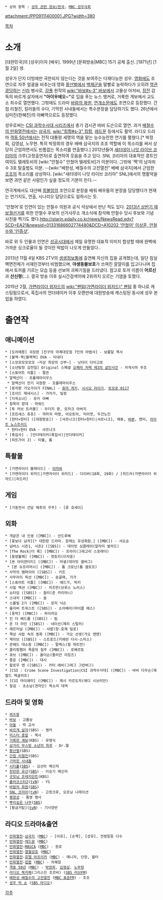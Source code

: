  * 상위 항목 : [[성우 관련 정보/한국]], [[MBC 성우극회]]

attachment:/PP09111400001.JPG?width=380

[[목차]]
= 소개 =
[대한민국]의 [성우]이자 [배우]. 1999년 [문화방송|MBC] 15기 공채 출신. [1971년] [1월 2일] 생.

성우가 단지 더빙에만 국한되지 않는다는 것을 보여주는 다재다능한 성우. [[영화]]에도 조연으로 자주 얼굴을 비추는데 영화 [[황산벌]]에서 [[백제]]군을 말빨로 농락하다가 오히려 [[역관광]]당하는 [[신라]] 병사로, [[강풀]] 원작의 [[wiki:"바보#s-3" 바보]]에서 고물상 아저씨, [[장진]] 감독의 바르게 살자에서 '''"아이우에오~"'''로 입을 푸는 뉴스 앵커로, 거룩한 계보에서 교도소 죄수로 열연했다. 그밖에도 드라마 [[바람의 화원]], [[연개소문]]에도 조연으로 등장했다. 간첩 리철진, 킬러들의 수다, 기막힌 사내들에서는 특수분장을 담당하기도 했다. 26년에서 심미진(한혜진)의 아빠역으로도 등장했다.

성우로써는 [[CSI 과학수사대 시리즈]]에서 총기 검시관 바비 도슨으로 열연. 과거 [[배철수의 만화열전]]에서는 [[삼국지]], [[wiki:"힙합#s-3" 힙합]], [[레드문]] 등에서도 활약. 라디오 드라마 [[격동 50년]]에서는 전직 대통령 세명의 역을 맡는 능수능란한 연기를 펼쳤다.[* 박정희, 김영삼, 노무현. 특히 박정희의 경우 배배 삼국지의 조조 역할에 이 목소리를 써서 상당히 근엄하면서도 빈틈없는 목소리를 연출했다.] 2012년들어 [[새터데이 나잇 라이브 코리아]]의 크루(고정출연자)로 출연하여 웃음을 주고 있다. SNL 코리아의 대표적인 콩트인 여의도 텔레토비의 [wiki:"안철수" 안쳤어 텔레토비]가 이분이다. 그밖에 '쨕'의 남자죄수 3호 탈출범도 이분. --[wiki:"배한성, 배칠수의 고전열전" 배배 삼국지]에서 근엄한 [[조조]]의 목소리를 상상하다. [wiki:"새터데이 나잇 라이브 코리아" SNL]에서의 맹활약을 보면 과연 같은 사람인가 싶을 정도의 기분이 든다.--

연극계에서도 대선배 [[최불암]]의 조언으로 분장을 배워 배우들의 분장을 담당했다가 현재는 연기지도, 연출, 시나리오 담당으로도 일하시는 듯.

'안쳤어'로 인연이 있는 안철수 의원과 공식 석상에서 만난 적도 있다. [[2013년 상반기 재보궐선거]]를 위한 안철수 후보의 선거사무소 개소식에 참석해 안철수 당시 후보와 기념 사진을 찍기도 했다.[[http://starin.edaily.co.kr/news/NewsRead.edy?SCD=EA21&newsid=01331686602774480&DCD=A10202 '안쳤어' 이상훈, 안철수와 '인증샷']].

바로 위 두 인물과 인연은 [[성공시대]]에서 제일 유명한 대표적 이미지 합성할 때에 완벽에 가까운 싱크로율이 될 것이란 떡밥이 나오게 만들었다..

2013년 11월 4일 KBS 2TV의 [[생생정보통]]에 출연해 자신의 집을 공개했는데, 일단 침실 벽면전체가 서재인것부터 비범했으며, '''야생동물보호'''가 쓰여진 깔깔이를 입고다니며 집에서 토끼를 기르는 모습 등을 선보여 괴짜기질을 드러냈다. 참고로 토끼 이름이 '''어르신'''과 '''산신령'''(...). 결국 방송 이후 실시간검색어에 2위까지 오르는 기염을 토했다.

2015년 2월, [[가면라이더 위자드]]의 [[wiki:"팬텀(가면라이더 위자드)" 팬텀]] 중 하나로 캐스팅됨으로서, 흑집사의 언더테이커 이후 오랜만에 대원방송에 캐스팅된 동시에 성우 본업을 하였다.
= 출연작 =
== 애니메이션 ==
 * [도라에몽] 극장판 [진구의 마계대모험 7인의 마법사] - 보름달 목사
 * [블랙·잭|블랙잭] OVA - 타네다
 * [스모모모모모모 ~지상 최강의 신부~] - 닛타이 다이고로
 * [소년탐정 김전일] Original 스페셜 [[오페라 저택 제3의 살인사건]] - 카게시마 주조 
 * [스튜어트 리틀] - 팔콘
 * 알렉산더 - 프롤레마이우스
  * 알렉산더 전기 극장판 - 프롤레마이우스
 * [용자왕 가오가이가 FINAL] - [[휴마 게키]], [[시시오 라이가]], [[펜치논|토모로 0117]]
 * [조이드 제네시스] - 가라가, 밀정
 * [지옥소녀] - 유키 아빠
 * 침묵의 함대 - 하워드
 * [투 러브 트러블] - 두더지 왕, 모자크 아버지
 * [프린세스 츄츄] - 까마귀 마왕, 아오토아, 미어캣, 두건노인
 * [헌터×헌터] ([대원방송]) - [샤르나크(헌터×헌터)|샤르나크], 매튜, [[바본]], 켄미, [[라이트 노스트라드]]
  * 헌터×헌터 OVA - 샤르나크
 * [흑집사] - [언더테이커(흑집사)|언더테이커]
 * [히트가이 J] - 미쉘, 톰

== 특촬물 ==
 * [가면라이더 블레이드] - [[야자와]]
 * [가면라이더 위자드|가면라이더 위저드] - 다이버(18화, 19화) / [히드라(가면라이더 위자드)|히드라]

== 게임 ==
 * [기동전사 건담 해후의 우주] - [류 호세이]

== 외화 ==
 * 개같은 내 인생 ([MBC]) - 산드루베
 * [꽃보다 남자][* 대만판 드라마. 원제는 유성화원.] ([MBC]) - 샤오순
 * 넘버스 시즌1, 시즌2 ([SBS]) - 데이빗 싱클레어(알라미 발라드)
 * [The Rock|더 록] ([MBC]) - 프라이(그레고리 스포레더)
 * [동방불패] ([MBC]) - 핫토리(이자웅)
 * [본 아이덴티티] ([MBC]) - 마셜(데이빗 셀버그)
  * [본 슈프리머시] ([MBC]) - 톰 크로닌(톰 갤로프)
 * 사막의 뱀파이어 ([SBS]) - 키트
 * 사무라이 픽션 ([MBC]) - 송골매, 가가
 * [스튜어트 리틀] ([MBC]) - 에드가, 럭키
 * 시빌 액션 ([MBC]) - 치즈먼(브루스 노리스)
 * 쇼타임 ([SBS]) - 찰리(존 카리아니)
 * 스내치 ([MBC]) - 솔
 * 스몰빌 2기 ([MBC]) - 로저 닉슨
 * 올리버 트위스트 ([SBS]) - 소어베리(마이클 헤스)
 * [옹박] ([MBC]) - 하이라오
 * 인 더 베드룸 ([SBS]) - 팀
 * 온 더 라인 ([SBS]) - 네이선(제리 스틸러)
 * 제르미날 ([MBC]) - 샤발(쟝-호제 밀로)
 * 책상 서랍 속의 동화 ([MBC]) - 가오 선생(가오 엔멘)
 * 케이브 ([SBS]) - 스트로드(키에란 다시-스미스)
 * 콘헤드 대소동 ([MBC]) - 말랙스(필 하트먼)
 * 클리핑행어 죽음의 질주 ([MBC]) - 로베르토
 * 큐브 ([MBC]) - 올더슨(줄리안 리칭즈)
 * 풍운 ([MBC]) - 대사
 * 할로우 맨 ([SBS]) - 카터 애비(그레그 그런버그)
 * [CSI : Crime Scene Investigation|CSI 과학수사대] ([MBC]) - 바비 다우슨(제랄드 맥글러프)
 * [CSI 마이애미] ([MBC]) - 제시 카르도자(에디 시브리언)
 * 칠검 - 초소남(견자단) 목소리 대역
== 드라마 및 영화 ==
 * [[퀴즈왕]]
 * [[바보]] - 고물상
 * [[아들]] - 박 교사
 * [[바르게 살자]](SBS) - 앵커
 * [[미스터 총알]] - 목사
 * [[거룩한 계보]](KBS) - 유명식
 * [[삼거리 무스탕 소년의 최후]] - Dr.헬
 * [[황산벌]](SBS)
 * [[간첩 리철진]](SBS)
 * [[기막힌 사내들]]
 * [[시티홀]]([[SBS]]) - 김선아 메신저
 * [[찬란한 유산]]([[SBS]]) - 이승기 메신저
 * [[굿모닝 프레지던트]](KBS)
 * [[롤러코스터2]]([[tvN]]) - YS
 * [[바람의 화원]]([[SBS]])
 * [[SNL 코리아]]([[tvN]]) - 고정크루, 오프닝 나레이션
 * [[평양성]] - 통영 병사
 * [[뿌리깊은 나무]]([[SBS]])
 * [황금거탑]([[tvN]]) - 기사양반
== 라디오 드라마&출연 ==
 * [[만화열전]]-[[삼국지]] ([[MBC]]) - [이유], [손책], [강유], 전령등등 다수
 * [[만화열전]]-[[레드문]] ([[MBC]])
 * [[만화열전]]-[[MASCA]] ([[MBC]]) - 원로
 * [[만화열전]]-[[열혈강호]] ([[MBC]]) 
 * [[만화열전]]-[[호텔 아프리카]] ([[MBC]]) - 매니저, 단장, 월터
 * [[만화열전]]-[[힙합]] ([[MBC]]) - 차해일
 * [[격동 50년]] ([[MBC]]) - [[박정희]], [[김영삼]], [[노무현]]
 * [[라디오 북카페]](그리스인 조르바) ([[SBS 러브FM]])
 * [[배한성 배칠수의 고전열전]] ([[MBC 표준FM]]) - 조조
 * [[성우 빅 쇼]] ([[SBS 라디오]])

[[각주]]
